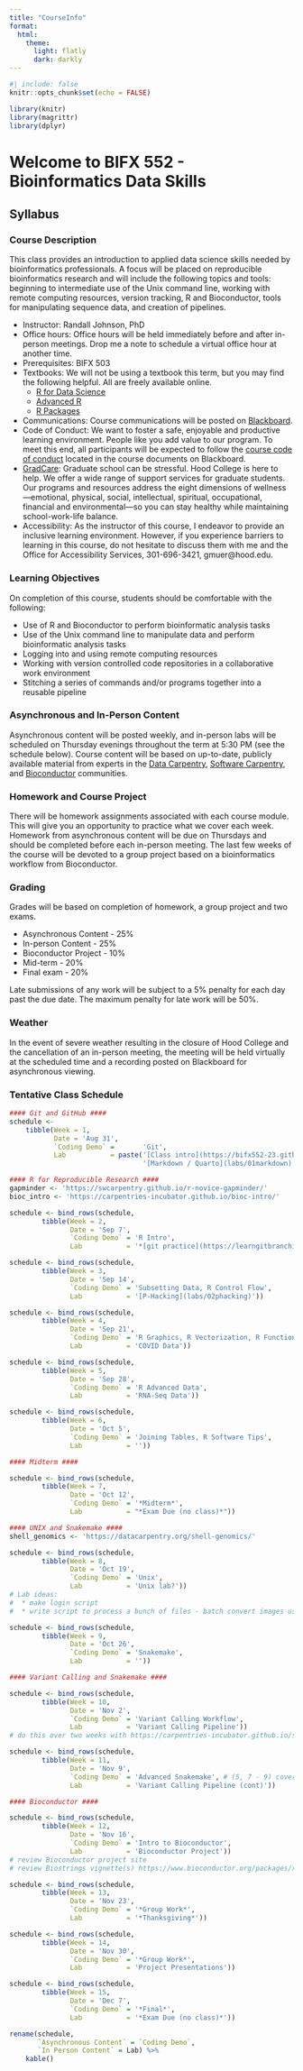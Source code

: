 ```yaml
---
title: "CourseInfo"
format: 
  html:
    theme: 
      light: flatly
      dark: darkly
---
```


```r
#| include: false
knitr::opts_chunk$set(echo = FALSE)

library(knitr)
library(magrittr)
library(dplyr)
```

# Welcome to BIFX 552 - Bioinformatics Data Skills

## Syllabus

### Course Description

This class provides an introduction to applied data science skills needed by bioinformatics professionals. A focus will be placed on reproducible bioinformatics research and will include the following topics and tools: beginning to intermediate use of the Unix command line, working with remote computing resources, version tracking, R and Bioconductor, tools for manipulating sequence data, and creation of pipelines.

-   Instructor: Randall Johnson, PhD
-   Office hours: Office hours will be held immediately before and after in-person meetings. Drop me a note to schedule a virtual office hour at another time.
-   Prerequisites: BIFX 503
-   Textbooks: We will not be using a textbook this term, but you may find the following helpful. All are freely available online.
    -   [R for Data Science](https://r4ds.had.co.nz/)
    -   [Advanced R](https://adv-r.hadley.nz/)
    -   [R Packages](https://r-pkgs.org/)
-   Communications: Course communications will be posted on [Blackboard](https://hood.blackboard.com).
-   Code of Conduct: We want to foster a safe, enjoyable and productive learning environment. People like you add value to our program. To meet this end, all participants will be expected to follow the [course code of conduct](code_of_conduct.html) located in the course documents on Blackboard.
-   [GradCare](https://www.hood.edu/hood-community/hood-college-health-wellness/gradcare): Graduate school can be stressful. Hood College is here to help. We offer a wide range of support services for graduate students. Our programs and resources address the eight dimensions of wellness—emotional, physical, social, intellectual, spiritual, occupational, financial and environmental—so you can stay healthy while maintaining school-work-life balance.
-   Accessibility: As the instructor of this course, I endeavor to provide an inclusive learning environment. However, if you experience barriers to learning in this course, do not hesitate to discuss them with me and the Office for Accessibility Services, 301-696-3421, gmuer\@hood.edu.

### Learning Objectives

On completion of this course, students should be comfortable with the following:

-   Use of R and Bioconductor to perform bioinformatic analysis tasks
-   Use of the Unix command line to manipulate data and perform bioinformatic analysis tasks
-   Logging into and using remote computing resources
-   Working with version controlled code repositories in a collaborative work environment
-   Stitching a series of commands and/or programs together into a reusable pipeline

### Asynchronous and In-Person Content

Asynchronous content will be posted weekly, and in-person labs will be scheduled on Thursday evenings throughout the term at 5:30 PM (see the schedule below). Course content will be based on up-to-date, publicly available material from experts in the [Data Carpentry](https://datacarpentry.org/), [Software Carpentry](https://software-carpentry.org/), and [Bioconductor](https://bioc2023.bioconductor.org/) communities.

### Homework and Course Project

There will be homework assignments associated with each course module. This will give you an opportunity to practice what we cover each week. Homework from asynchronous content will be due on Thursdays and should be completed before each in-person meeting. The last few weeks of the course will be devoted to a group project based on a bioinformatics workflow from Bioconductor.

### Grading

Grades will be based on completion of homework, a group project and two exams.

-   Asynchronous Content - 25%
-   In-person Content - 25%
-   Bioconductor Project - 10%
-   Mid-term - 20%
-   Final exam - 20%

Late submissions of any work will be subject to a 5% penalty for each day past the due date. The maximum penalty for late work will be 50%.

### Weather

In the event of severe weather resulting in the closure of Hood College and the cancellation of an in-person meeting, the meeting will be held virtually at the scheduled time and a recording posted on Blackboard for asynchronous viewing.

### Tentative Class Schedule

```r
#### Git and GitHub ####
schedule <- 
    tibble(Week = 1,
           Date = 'Aug 31', 
           `Coding Demo` =       'Git',
           Lab           = paste('[Class intro](https://bifx552-23.github.io/CourseInfo/),',
                                 '[Markdown / Quarto](labs/01markdown)'))

#### R for Reproducible Research ####
gapminder <- 'https://swcarpentry.github.io/r-novice-gapminder/'
bioc_intro <- 'https://carpentries-incubator.github.io/bioc-intro/'

schedule <- bind_rows(schedule,
        tibble(Week = 2,
               Date = 'Sep 7', 
               `Coding Demo` = 'R Intro',
               Lab           = '*[git practice](https://learngitbranching.js.org) (virtual)*'))

schedule <- bind_rows(schedule,
        tibble(Week = 3,
               Date = 'Sep 14', 
               `Coding Demo` = 'Subsetting Data, R Control Flow',
               Lab           = '[P-Hacking](labs/02phacking)'))

schedule <- bind_rows(schedule,
        tibble(Week = 4,
               Date = 'Sep 21', 
               `Coding Demo` = 'R Graphics, R Vectorization, R Functions',
               Lab           = 'COVID Data'))

schedule <- bind_rows(schedule,
        tibble(Week = 5,
               Date = 'Sep 28', 
               `Coding Demo` = 'R Advanced Data',
               Lab           = 'RNA-Seq Data'))

schedule <- bind_rows(schedule,
        tibble(Week = 6,
               Date = 'Oct 5', 
               `Coding Demo` = 'Joining Tables, R Software Tips',
               Lab           = ''))

#### Midterm ####

schedule <- bind_rows(schedule,
        tibble(Week = 7,
               Date = 'Oct 12', 
               `Coding Demo` = '*Midterm*',
               Lab           = "*Exam Due (no class)*"))

#### UNIX and Snakemake ####
shell_genomics <- 'https://datacarpentry.org/shell-genomics/'

schedule <- bind_rows(schedule,
        tibble(Week = 8,
               Date = 'Oct 19', 
               `Coding Demo` = 'Unix',
               Lab           = 'Unix lab?'))
# Lab ideas:
#  * make login script
#  * write script to process a bunch of files - batch convert images using imageMagick?

schedule <- bind_rows(schedule,
        tibble(Week = 9,
               Date = 'Oct 26', 
               `Coding Demo` = 'Snakemake',
               Lab           = ''))

#### Variant Calling and Snakemake ####

schedule <- bind_rows(schedule,
        tibble(Week = 10,
               Date = 'Nov 2', 
               `Coding Demo` = 'Variant Calling Workflow',
               Lab           = 'Variant Calling Pipeline'))
# do this over two weeks with https://carpentries-incubator.github.io/snakemake-novice-bioinformatics/05-expansion/index.html in-between, perhaps cover some of https://carpentries-incubator.github.io/snakemake-novice-bioinformatics/06-awkward_programs/index.html between parts 1 and 2 as well.

schedule <- bind_rows(schedule,
        tibble(Week = 11,
               Date = 'Nov 9', 
               `Coding Demo` = 'Advanced Snakemake', # (5, 7 - 9) cover 6 in lab?
               Lab           = 'Variant Calling Pipeline (cont)'))

#### Bioconductor ####

schedule <- bind_rows(schedule,
        tibble(Week = 12,
               Date = 'Nov 16', 
               `Coding Demo` = 'Intro to Bioconductor',
               Lab           = 'Bioconductor Project'))
# review Bioconductor project site
# review Biostrings vignette(s) https://www.bioconductor.org/packages/release/bioc/html/Biostrings.html

schedule <- bind_rows(schedule,
        tibble(Week = 13,
               Date = 'Nov 23', 
               `Coding Demo` = '*Group Work*',
               Lab           = '*Thanksgiving*'))

schedule <- bind_rows(schedule,
        tibble(Week = 14,
               Date = 'Nov 30', 
               `Coding Demo` = '*Group Work*',
               Lab           = 'Project Presentations'))

schedule <- bind_rows(schedule,
        tibble(Week = 15,
               Date = 'Dec 7',
               `Coding Demo` = '*Final*',
               Lab           = '*Exam Due (no class)*'))

rename(schedule,
       `Asynchronous Content` = `Coding Demo`,
       `In Person Content` = Lab) %>%
    kable()
```
